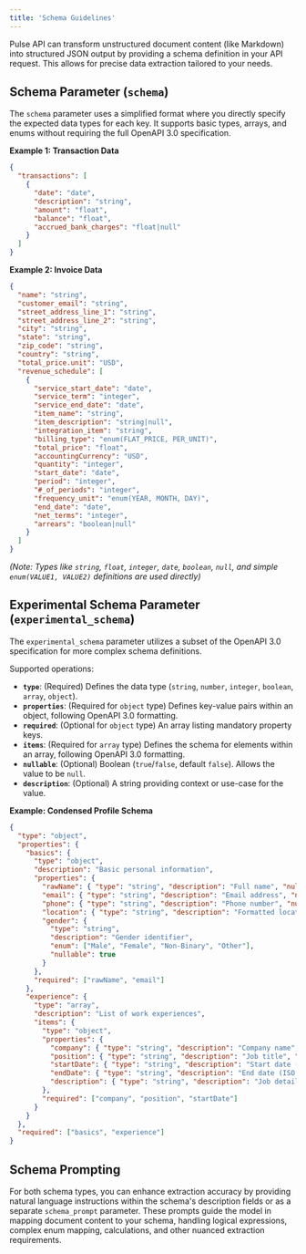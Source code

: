 ```yaml
---
title: 'Schema Guidelines'
---
```


Pulse API can transform unstructured document content (like Markdown) into structured JSON output by providing a schema definition in your API request. This allows for precise data extraction tailored to your needs.

## Schema Parameter (`schema`)

The `schema` parameter uses a simplified format where you directly specify the expected data types for each key. It supports basic types, arrays, and enums without requiring the full OpenAPI 3.0 specification.

**Example 1: Transaction Data**

```json
{
  "transactions": [
    {
      "date": "date",
      "description": "string",
      "amount": "float",
      "balance": "float",
      "accrued_bank_charges": "float|null"
    }
  ]
}
```

**Example 2: Invoice Data**

```json
{
  "name": "string",
  "customer_email": "string",
  "street_address_line_1": "string",
  "street_address_line_2": "string",
  "city": "string",
  "state": "string",
  "zip_code": "string",
  "country": "string",
  "total_price.unit": "USD",
  "revenue_schedule": [
    {
      "service_start_date": "date",
      "service_term": "integer",
      "service_end_date": "date",
      "item_name": "string",
      "item_description": "string|null",
      "integration_item": "string",
      "billing_type": "enum(FLAT_PRICE, PER_UNIT)",
      "total_price": "float",
      "accountingCurrency": "USD",
      "quantity": "integer",
      "start_date": "date",
      "period": "integer",
      "#_of_periods": "integer",
      "frequency_unit": "enum(YEAR, MONTH, DAY)",
      "end_date": "date",
      "net_terms": "integer",
      "arrears": "boolean|null"
    }
  ]
}
```
*(Note: Types like `string`, `float`, `integer`, `date`, `boolean`, `null`, and simple `enum(VALUE1, VALUE2)` definitions are used directly)*

## Experimental Schema Parameter (`experimental_schema`)

The `experimental_schema` parameter utilizes a subset of the OpenAPI 3.0 specification for more complex schema definitions.

Supported operations:

*   **`type`**: (Required) Defines the data type (`string`, `number`, `integer`, `boolean`, `array`, `object`).
*   **`properties`**: (Required for `object` type) Defines key-value pairs within an object, following OpenAPI 3.0 formatting.
*   **`required`**: (Optional for `object` type) An array listing mandatory property keys.
*   **`items`**: (Required for `array` type) Defines the schema for elements within an array, following OpenAPI 3.0 formatting.
*   **`nullable`**: (Optional) Boolean (`true`/`false`, default `false`). Allows the value to be `null`.
*   **`description`**: (Optional) A string providing context or use-case for the value.

**Example: Condensed Profile Schema**

```json
{
  "type": "object",
  "properties": {
    "basics": {
      "type": "object",
      "description": "Basic personal information",
      "properties": {
        "rawName": { "type": "string", "description": "Full name", "nullable": true },
        "email": { "type": "string", "description": "Email address", "nullable": true },
        "phone": { "type": "string", "description": "Phone number", "nullable": true },
        "location": { "type": "string", "description": "Formatted location text", "nullable": true },
        "gender": { 
          "type": "string", 
          "description": "Gender identifier", 
          "enum": ["Male", "Female", "Non-Binary", "Other"],
          "nullable": true
        }
      },
      "required": ["rawName", "email"]
    },
    "experience": {
      "type": "array",
      "description": "List of work experiences",
      "items": {
        "type": "object",
        "properties": {
          "company": { "type": "string", "description": "Company name", "nullable": true },
          "position": { "type": "string", "description": "Job title", "nullable": true },
          "startDate": { "type": "string", "description": "Start date (ISO format)", "format": "date", "nullable": true },
          "endDate": { "type": "string", "description": "End date (ISO format) or null", "format": "date", "nullable": true },
          "description": { "type": "string", "description": "Job details", "nullable": true }
        },
        "required": ["company", "position", "startDate"]
      }
    }
  },
  "required": ["basics", "experience"]
}
```

## Schema Prompting

For both schema types, you can enhance extraction accuracy by providing natural language instructions within the schema's description fields or as a separate `schema_prompt` parameter. These prompts guide the model in mapping document content to your schema, handling logical expressions, complex enum mapping, calculations, and other nuanced extraction requirements.
